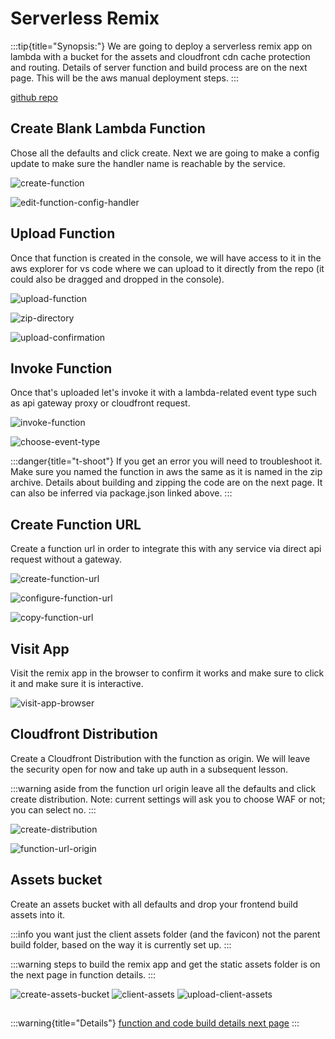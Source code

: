 # Serverless Remix

:::tip{title="Synopsis:"}
We are going to deploy a serverless remix app on lambda with a bucket for the assets and cloudfront cdn cache protection and routing. Details of server function and build process are on the next page. This will be the aws manual deployment steps.
:::

[github repo](https://github.com/bronifty/rspress-blog/tree/main/blog-app-examples/remix-lambda)

## Create Blank Lambda Function

Chose all the defaults and click create. Next we are going to make a config update to make sure the handler name is reachable by the service.

![create-function](./assets/create-function.png)

![edit-function-config-handler](./assets/edit-function-config-handler.png)

## Upload Function

Once that function is created in the console, we will have access to it in the aws explorer for vs code where we can upload to it directly from the repo (it could also be dragged and dropped in the console).

![upload-function](./assets/upload-function.png)

![zip-directory](./assets/zip-directory.png)

![upload-confirmation](./assets/upload-confirmation.png)

## Invoke Function

Once that's uploaded let's invoke it with a lambda-related event type such as api gateway proxy or cloudfront request.

![invoke-function](./assets/invoke-function.png)

![choose-event-type](./assets/choose-event-type.png)

:::danger{title="t-shoot"}
If you get an error you will need to troubleshoot it. Make sure you named the function in aws the same as it is named in the zip archive. Details about building and zipping the code are on the next page. It can also be inferred via package.json linked above.
:::

## Create Function URL

Create a function url in order to integrate this with any service via direct api request without a gateway.

![create-function-url](./assets/create-function-url.png)

![configure-function-url](./assets/configure-function-url.png)

![copy-function-url](./assets/copy-function-url.png)

## Visit App

Visit the remix app in the browser to confirm it works and make sure to click it and make sure it is interactive.

![visit-app-browser](./assets/visit-app-browser.png)

## Cloudfront Distribution

Create a Cloudfront Distribution with the function as origin. We will leave the security open for now and take up auth in a subsequent lesson.

:::warning
aside from the function url origin leave all the defaults and click create distribution. Note: current settings will ask you to choose WAF or not; you can select no.
:::

![create-distribution](./assets/create-distribution.png)

![function-url-origin](./assets/function-url-origin.png)

## Assets bucket

Create an assets bucket with all defaults and drop your frontend build assets into it.

:::info
you want just the client assets folder (and the favicon) not the parent build folder, based on the way it is currently set up.
:::

:::warning
steps to build the remix app and get the static assets folder is on the next page in function details.
:::

![create-assets-bucket](./assets/create-assets-bucket.png)
![client-assets](./assets/client-assets.png)
![upload-client-assets](./assets/upload-client-assets.png)

##

:::warning{title="Details"}
[function and code build details next page](/scenarios/dynamic-hosting/function-details)
:::
